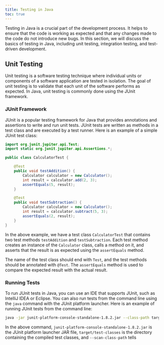 ```yaml
---
title: Testing in Java
toc: true
---
```


Testing in Java is a crucial part of the development process. It helps to ensure that the code is working as expected and that any changes made to the code do not introduce new bugs. In this section, we will discuss the basics of testing in Java, including unit testing, integration testing, and test-driven development.

## Unit Testing

Unit testing is a software testing technique where individual units or components of a software application are tested in isolation. The goal of unit testing is to validate that each unit of the software performs as expected. In Java, unit testing is commonly done using the JUnit framework.

### JUnit Framework

JUnit is a popular testing framework for Java that provides annotations and assertions to write and run unit tests. JUnit tests are written as methods in a test class and are executed by a test runner. Here is an example of a simple JUnit test class:

```java
import org.junit.jupiter.api.Test;
import static org.junit.jupiter.api.Assertions.*;

public class CalculatorTest {

    @Test
    public void testAddition() {
        Calculator calculator = new Calculator();
        int result = calculator.add(2, 3);
        assertEquals(5, result);
    }

    @Test
    public void testSubtraction() {
        Calculator calculator = new Calculator();
        int result = calculator.subtract(5, 3);
        assertEquals(2, result);
    }
}
```

In the above example, we have a test class `CalculatorTest` that contains two test methods `testAddition` and `testSubtraction`. Each test method creates an instance of the `Calculator` class, calls a method on it, and asserts that the result is as expected using the `assertEquals` method.

The name of the test class should end with `Test`, and the test methods should be annotated with `@Test`. The `assertEquals` method is used to compare the expected result with the actual result.

### Running Tests

To run JUnit tests in Java, you can use an IDE that supports JUnit, such as IntelliJ IDEA or Eclipse. You can also run tests from the command line using the `java` command with the JUnit platform launcher. Here is an example of running JUnit tests from the command line:

```bash
java -jar junit-platform-console-standalone-1.8.2.jar --class-path target/test-classes --scan-class-path
```

In the above command, `junit-platform-console-standalone-1.8.2.jar` is the JUnit platform launcher JAR file, `target/test-classes` is the directory containing the compiled test classes, and `--scan-class-path` tells
